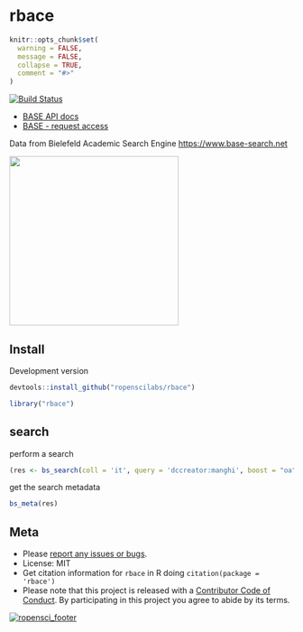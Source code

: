 rbace
=====

```r
knitr::opts_chunk$set(
  warning = FALSE,
  message = FALSE,
  collapse = TRUE,
  comment = "#>"
)
```

[![Build Status](https://travis-ci.org/ropenscilabs/rbace.svg?branch=master)](https://travis-ci.org/ropenscilabs/rbace)

* [BASE API docs][docs]
* [BASE - request access][token]

Data from Bielefeld Academic Search Engine <https://www.base-search.net>

<img src="inst/img/BASE_search_engine_logo.svg.png" width="300">

## Install

Development version

```r
devtools::install_github("ropenscilabs/rbace")
```

```r
library("rbace")
```

## search

perform a search

```r
(res <- bs_search(coll = 'it', query = 'dccreator:manghi', boost = "oa"))
```

get the search metadata

```r
bs_meta(res)
```


## Meta

* Please [report any issues or bugs](https://github.com/ropenscilabs/rbace/issues).
* License: MIT
* Get citation information for `rbace` in R doing `citation(package = 'rbace')`
* Please note that this project is released with a [Contributor Code of Conduct](CONDUCT.md). By participating in this project you agree to abide by its terms.

[![ropensci_footer](https://ropensci.org/public_images/github_footer.png)](https://ropensci.org)

[docs]: https://www.base-search.net/about/download/base_interface.pdf
[token]: https://www.base-search.net/about/en/contact.php

